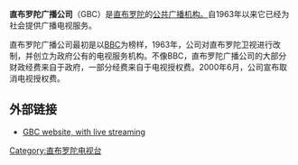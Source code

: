 '''直布罗陀广播公司'''（GBC）是[[直布罗陀|直布罗陀]]的[[公共广播|公共广播机构。]]自1963年以来它已经为社会提供广播电视服务。

直布罗陀广播公司最初是以[[BBC|BBC]]为榜样，1963年，公司对直布罗陀卫视进行改制，并创立为政府公有的电视服务机构。不像BBC，直布罗陀广播公司的大部分财政经费来自于政府，一部分经费来自于电视授权费。2000年6月，公司宣布取消电视授权费。

==外部链接==
* [http://www.gbc.gi GBC website, with live streaming] {{Wayback|url=http://www.gbc.gi/ |date=20210427122029 }}
[[Category:直布罗陀电视台|Category:直布罗陀电视台]]